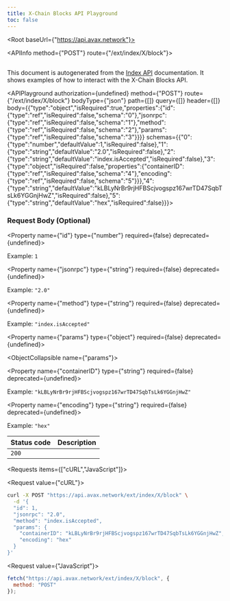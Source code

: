 ```yaml
---
title: X-Chain Blocks API Playground
toc: false
---
```



<Root baseUrl={"https://api.avax.network"}>

<API>

<APIInfo method={"POST"} route={"/ext/index/X/block"}>

## 

This document is autogenerated from the [Index API](https://docs.avax.network/docs/api-reference/index-api) documentation. It shows examples of how to interact with the X-Chain Blocks API.

<APIPlayground authorization={undefined} method={"POST"} route={"/ext/index/X/block"} bodyType={"json"} path={[]} query={[]} header={[]} body={{"type":"object","isRequired":true,"properties":{"id":{"type":"ref","isRequired":false,"schema":"0"},"jsonrpc":{"type":"ref","isRequired":false,"schema":"1"},"method":{"type":"ref","isRequired":false,"schema":"2"},"params":{"type":"ref","isRequired":false,"schema":"3"}}}} schemas={{"0":{"type":"number","defaultValue":1,"isRequired":false},"1":{"type":"string","defaultValue":"2.0","isRequired":false},"2":{"type":"string","defaultValue":"index.isAccepted","isRequired":false},"3":{"type":"object","isRequired":false,"properties":{"containerID":{"type":"ref","isRequired":false,"schema":"4"},"encoding":{"type":"ref","isRequired":false,"schema":"5"}}},"4":{"type":"string","defaultValue":"kLBLyNrBr9rjHFBScjvogspz167wrTD47SqbTsLk6YGGnjHwZ","isRequired":false},"5":{"type":"string","defaultValue":"hex","isRequired":false}}}>

</APIPlayground>

### Request Body (Optional)

<Property name={"id"} type={"number"} required={false} deprecated={undefined}>

<span>Example: `1`</span>

</Property>

<Property name={"jsonrpc"} type={"string"} required={false} deprecated={undefined}>

<span>Example: `"2.0"`</span>

</Property>

<Property name={"method"} type={"string"} required={false} deprecated={undefined}>

<span>Example: `"index.isAccepted"`</span>

</Property>

<Property name={"params"} type={"object"} required={false} deprecated={undefined}>

<ObjectCollapsible name={"params"}>

<Property name={"containerID"} type={"string"} required={false} deprecated={undefined}>

<span>Example: `"kLBLyNrBr9rjHFBScjvogspz167wrTD47SqbTsLk6YGGnjHwZ"`</span>

</Property>

<Property name={"encoding"} type={"string"} required={false} deprecated={undefined}>

<span>Example: `"hex"`</span>

</Property>

</ObjectCollapsible>

</Property>

| Status code | Description |
| ----------- | ----------- |
| `200` |  |

</APIInfo>

<APIExample>

<Requests items={["cURL","JavaScript"]}>

<Request value={"cURL"}>

```bash
curl -X POST "https://api.avax.network/ext/index/X/block" \
  -d '{
  "id": 1,
  "jsonrpc": "2.0",
  "method": "index.isAccepted",
  "params": {
    "containerID": "kLBLyNrBr9rjHFBScjvogspz167wrTD47SqbTsLk6YGGnjHwZ",
    "encoding": "hex"
  }
}'
```

</Request>

<Request value={"JavaScript"}>

```js
fetch("https://api.avax.network/ext/index/X/block", {
  method: "POST"
});
```

</Request>

</Requests>

</APIExample>

</API>

</Root>
